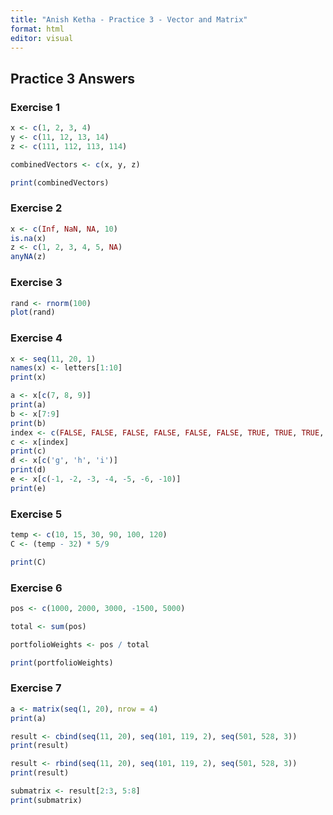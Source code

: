 ---
title: "Anish Ketha - Practice 3 - Vector and Matrix"
format: html
editor: visual
---

## Practice 3 Answers

### Exercise 1

```{r}
x <- c(1, 2, 3, 4)
y <- c(11, 12, 13, 14)
z <- c(111, 112, 113, 114)

combinedVectors <- c(x, y, z)

print(combinedVectors)
```

### Exercise 2

```{r}
x <- c(Inf, NaN, NA, 10)
is.na(x)
z <- c(1, 2, 3, 4, 5, NA)
anyNA(z)
```

### Exercise 3

```{r}
rand <- rnorm(100)
plot(rand) 
```

### Exercise 4

```{r}
x <- seq(11, 20, 1)
names(x) <- letters[1:10]
print(x)

a <- x[c(7, 8, 9)]
print(a)  
b <- x[7:9]
print(b)
index <- c(FALSE, FALSE, FALSE, FALSE, FALSE, FALSE, TRUE, TRUE, TRUE, FALSE)
c <- x[index]
print(c)
d <- x[c('g', 'h', 'i')]
print(d)
e <- x[c(-1, -2, -3, -4, -5, -6, -10)]
print(e)
```

### Exercise 5

```{r}
temp <- c(10, 15, 30, 90, 100, 120)
C <- (temp - 32) * 5/9

print(C)
```

### Exercise 6

```{r}
pos <- c(1000, 2000, 3000, -1500, 5000)

total <- sum(pos)

portfolioWeights <- pos / total

print(portfolioWeights)
```

### Exercise 7

```{r}
a <- matrix(seq(1, 20), nrow = 4)
print(a)

result <- cbind(seq(11, 20), seq(101, 119, 2), seq(501, 528, 3))
print(result)

result <- rbind(seq(11, 20), seq(101, 119, 2), seq(501, 528, 3))
print(result)

submatrix <- result[2:3, 5:8]
print(submatrix)
```
